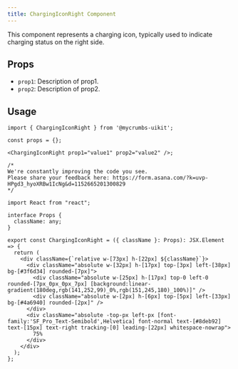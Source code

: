 ```yaml
---
title: ChargingIconRight Component
---
```



This component represents a charging icon, typically used to indicate charging status on the right side.

## Props

- `prop1`: Description of prop1.
- `prop2`: Description of prop2.

## Usage

```tsx
import { ChargingIconRight } from '@mycrumbs-uikit';

const props = {};

<ChargingIconRight prop1="value1" prop2="value2" />;
```
```tsx
/*
We're constantly improving the code you see. 
Please share your feedback here: https://form.asana.com/?k=uvp-HPgd3_hyoXRBw1IcNg&d=1152665201300829
*/

import React from "react";

interface Props {
  className: any;
}

export const ChargingIconRight = ({ className }: Props): JSX.Element => {
  return (
    <div className={`relative w-[73px] h-[22px] ${className}`}>
      <div className="absolute w-[32px] h-[17px] top-[3px] left-[38px] bg-[#3f6d34] rounded-[7px]">
        <div className="absolute w-[25px] h-[17px] top-0 left-0 rounded-[7px_0px_0px_7px] [background:linear-gradient(180deg,rgb(141,252,99)_0%,rgb(151,245,180)_100%)]" />
        <div className="absolute w-[2px] h-[6px] top-[5px] left-[33px] bg-[#4a6940] rounded-[2px]" />
      </div>
      <div className="absolute -top-px left-px [font-family:'SF_Pro_Text-Semibold',Helvetica] font-normal text-[#8deb92] text-[15px] text-right tracking-[0] leading-[22px] whitespace-nowrap">
        75%
      </div>
    </div>
  );
};

```